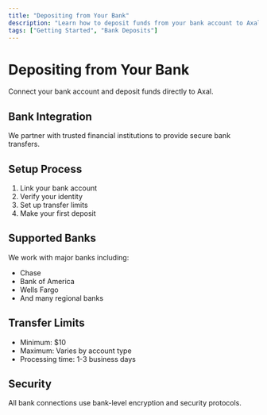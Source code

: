 ```yaml
---
title: "Depositing from Your Bank"
description: "Learn how to deposit funds from your bank account to Axal"
tags: ["Getting Started", "Bank Deposits"]
---
```


# Depositing from Your Bank

Connect your bank account and deposit funds directly to Axal.

## Bank Integration

We partner with trusted financial institutions to provide secure bank transfers.

## Setup Process

1. Link your bank account
2. Verify your identity
3. Set up transfer limits
4. Make your first deposit

## Supported Banks

We work with major banks including:
- Chase
- Bank of America
- Wells Fargo
- And many regional banks

## Transfer Limits

- Minimum: $10
- Maximum: Varies by account type
- Processing time: 1-3 business days

## Security

All bank connections use bank-level encryption and security protocols.
